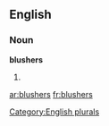 
==English==

===Noun===
'''blushers'''

# {{plural of|[[blusher]]}}

[[Category:English plurals]]

[[ar:blushers]]
[[fr:blushers]]